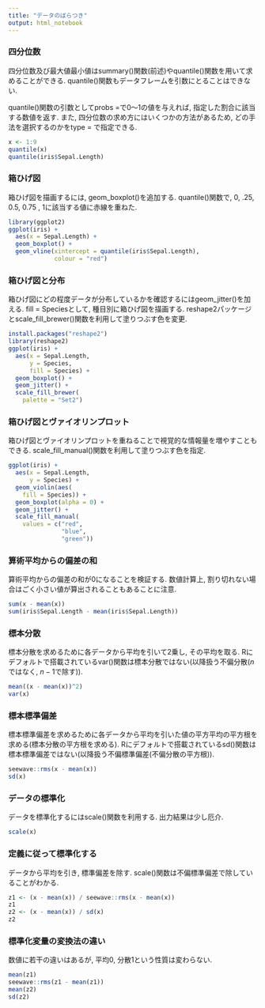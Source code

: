 ```yaml
---
title: "データのばらつき"
output: html_notebook
---
```


### 四分位数

四分位数及び最大値最小値はsummary()関数(前述)やquantile()関数を用いて求めることができる.
quantile()関数もデータフレームを引数にとることはできない.

quantile()関数の引数としてprobs =で0～1の値を与えれば, 指定した割合に該当する数値を返す.
また, 四分位数の求め方にはいくつかの方法があるため, どの手法を選択するのかをtype = で指定できる.

```r
x <- 1:9
quantile(x)
quantile(iris$Sepal.Length)
```

### 箱ひげ図

箱ひげ図を描画するには, geom_boxplot()を追加する.
quantile()関数で, 0, .25, 0.5, 0.75 , 1に該当する値に赤線を重ねた.

```r
library(ggplot2)
ggplot(iris) +
  aes(x = Sepal.Length) +
  geom_boxplot() +
  geom_vline(xintercept = quantile(iris$Sepal.Length),
             colour = "red")
```


### 箱ひげ図と分布

箱ひげ図にどの程度データが分布しているかを確認するにはgeom_jitter()を加える.
fill = Speciesとして, 種目別に箱ひげ図を描画する.
reshape2パッケージとscale_fill_brewer()関数を利用して塗りつぶす色を変更.

```r
install.packages("reshape2")
library(reshape2)
ggplot(iris) +
  aes(x = Sepal.Length,
      y = Species,
      fill = Species) +
  geom_boxplot() +
  geom_jitter() +
  scale_fill_brewer(
    palette = "Set2")
```

### 箱ひげ図とヴァイオリンプロット

箱ひげ図とヴァイオリンプロットを重ねることで視覚的な情報量を増やすこともできる.
scale_fill_manual()関数を利用して塗りつぶす色を指定.

```r
ggplot(iris) +
  aes(x = Sepal.Length,
      y = Species) +
  geom_violin(aes(
    fill = Species)) +
  geom_boxplot(alpha = 0) +
  geom_jitter() +
  scale_fill_manual(
    values = c("red", 
               "blue",
               "green"))
```

### 算術平均からの偏差の和

算術平均からの偏差の和が0になることを検証する.
数値計算上, 割り切れない場合はごく小さい値が算出されることもあることに注意.

```r
sum(x - mean(x))
sum(iris$Sepal.Length - mean(iris$Sepal.Length))
```

### 標本分散

標本分散を求めるために各データから平均を引いて2乗し, その平均を取る.
Rにデフォルトで搭載されているvar()関数は標本分散ではない(以降扱う不偏分散($n$ではなく, $n-1$で除す)).

```r
mean((x - mean(x))^2)
var(x)
```

### 標本標準偏差

標本標準偏差を求めるために各データから平均を引いた値の平方平均の平方根を求める(標本分散の平方根を求める).
Rにデフォルトで搭載されているsd()関数は標本標準偏差ではない(以降扱う不偏標準偏差(不偏分散の平方根)).

```r
seewave::rms(x - mean(x))
sd(x)
```

### データの標準化

データを標準化するにはscale()関数を利用する.
出力結果は少し厄介.

```r
scale(x)
```

### 定義に従って標準化する

データから平均を引き, 標準偏差を除す.
scale()関数は不偏標準偏差で除していることがわかる.

```r
z1 <- (x - mean(x)) / seewave::rms(x - mean(x))
z1
z2 <- (x - mean(x)) / sd(x)
z2
```

### 標準化変量の変換法の違い

数値に若干の違いはあるが, 平均0, 分散1という性質は変わらない.

```r
mean(z1)
seewave::rms(z1 - mean(z1))
mean(z2)
sd(z2)
```

